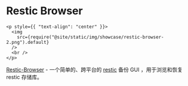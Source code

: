 # Restic Browser

```mdx-code-block
<p style={{ "text-align": "center" }}>
  <img
    src={require("@site/static/img/showcase/restic-browser-2.png").default}
  />
  <br />
</p>
```

[Restic-Browser](https://github.com/emuell/restic-browser) - 一个简单的、跨平台的 [restic](https://github.com/restic/restic) 备份 GUI ，用于浏览和恢复 restic 存储库。
